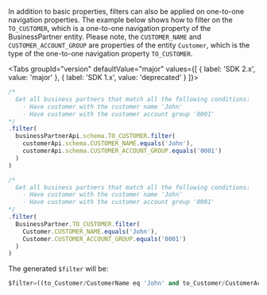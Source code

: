 
In addition to basic properties, filters can also be applied on one-to-one navigation properties.
The example below shows how to filter on the `TO_CUSTOMER`, which is a one-to-one navigation property of the BusinessPartner entity.
Please note, the `CUSTOMER_NAME` and `CUSTOMER_ACCOUNT_GROUP` are properties of the entity `Customer`, which is the type of the one-to-one navigation property `TO_CUSTOMER`.

<Tabs groupId="version" defaultValue="major" values={[ { label: 'SDK 2.x', value: 'major' }, { label: 'SDK 1.x', value: 'deprecated' } ]}>
<TabItem value="major">

```ts
/*
  Get all business partners that match all the following conditions:
    - Have customer with the customer name 'John'
    - Have customer with the customer account group '0001'
*/
.filter(
  businessPartnerApi.schema.TO_CUSTOMER.filter(
    customerApi.schema.CUSTOMER_NAME.equals('John'),
    customerApi.schema.CUSTOMER_ACCOUNT_GROUP.equals('0001')
  )
)
```

</TabItem>
<TabItem value="deprecated">

```ts
/*
  Get all business partners that match all the following conditions:
    - Have customer with the customer name 'John'
    - Have customer with the customer account group '0001'
*/
.filter(
  BusinessPartner.TO_CUSTOMER.filter(
    Customer.CUSTOMER_NAME.equals('John'),
    Customer.CUSTOMER_ACCOUNT_GROUP.equals('0001')
  )
)
```

</TabItem>
</Tabs>

The generated `$filter` will be:

```sql
$filter=((to_Customer/CustomerName eq 'John' and to_Customer/CustomerAccountGroup  eq '0001'))
```
